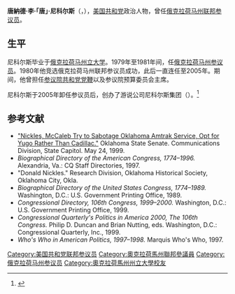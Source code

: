 {{Infobox Senator
| nationality=美国
| image=Don Nickles.jpg
| jr/sr=联邦参议员
| state=[[俄克拉荷马州|俄克拉荷马州]]
| party=[[共和党_(美国)|共和党]]
| term_start=1981年1月3日
| term_end=2005年1月3日
| preceded={{le|亨利·貝爾蒙|Henry Bellmon}}
| succeeded=[[汤姆·科博恩|汤姆·科博恩]]
| order3=[[美国参议院政党领袖|参议院少数党党鞭]]
| term_start3=2001年6月6日
| term_end3= 2003年1月3日
| leader3=[[特伦特·洛特|特伦特·洛特]]
| preceded3=[[哈里·瑞德|哈里·瑞德]]
| succeeded3=[[哈里·瑞德|哈里·瑞德]]
| term_start4= 2001年1月3日
| term_end4=2001年1月20日
| leader4=[[特伦特·洛特|特伦特·洛特]]
| preceded4=[[哈里·瑞德|哈里·瑞德]]
| succeeded4=[[哈里·瑞德|哈里·瑞德]]
| order5=[[美国参议院政党领袖|参议院多数党党鞭]]
| term_start5=2001年1月20日
| term_end5= 2001年6月6日
| leader5=[[特伦特·洛特|特伦特·洛特]]
| preceded5=[[哈里·瑞德|哈里·瑞德]]
| succeeded5=[[哈里·瑞德|哈里·瑞德]]
| term_start6= 1996年6月12日
| term_end6= 2001年1月3日
| leader6=[[特伦特·洛特|特伦特·洛特]]
| preceded6=[[特伦特·洛特|特伦特·洛特]]
| succeeded6=[[哈里·瑞德|哈里·瑞德]]
|order2=参议院预算委员会主席
|term_start2= 2003年1月3日
|term_end2= 2005年1月3日
|preceded2=[[肯特·康拉德|肯特·康拉德]]
|succeeded2=[[朱德·克雷格|朱德·克雷格]]
|office7=[[俄克拉何马州参议院|俄克拉荷马州参议员]]
|term_start7= 1979年1月3日
|term_end7=1981年1月3日
|birth_name=Donald Lee Nickles
| birth_date= {{birth date and age|1948|12|6}}
| birth_place=[[俄克拉荷马州|俄克拉荷马州]][[庞卡城_(俄克拉何马州)|庞卡城]]
| death_date=
| death_place=
| resting_place=
| spouse=琳達·盧·莫里森·尼科爾斯（Linda Lou Morrison Nickles）
| children=4子女
| religion=[[罗马天主教|罗马天主教]]
| alma_mater=[[俄克拉荷马州立大学|俄克拉荷马州立大学]]
}}
'''唐納德·李·「唐」·尼科尔斯'''（{{lang-en|Donald Lee "Don" Nickles}}，{{bd|1948年|12月6日}}），[[美国共和党|美国共和党]]政治人物，曾任[[俄克拉荷马州|俄克拉荷马州]][[美国参议院|联邦参议员]]。

==生平==
尼科尔斯毕业于[[俄克拉荷马州立大学|俄克拉荷马州立大学]]。1979年至1981年间，任[[俄克拉何马州参议院|俄克拉荷马州参议员]]。1980年他竞选俄克拉荷马州联邦参议员成功，此后一直连任至2005年。期间，他曾担任[[美国参议院政党领袖|参议院共和党党鞭]]以及参议院预算委员会主席。

尼科尔斯于2005年卸任参议员后，创办了游说公司尼科尔斯集团（{{lang|en|The Nickles Group}}）。<ref>{{cite web|url=http://newsok.com/nickles-plans-to-launch-lobbying-venture-group/article/2876952|title=Nickles plans to launch lobbying, venture group|work=NewsOK.com|accessdate=December 20, 2014|archive-date=2016-05-05|archive-url=https://web.archive.org/web/20160505040231/http://newsok.com/nickles-plans-to-launch-lobbying-venture-group/article/2876952|dead-url=no}}</ref>

== 参考文献 ==
{{reflist}}
* [http://www.oksenate.gov/news/press_releases/press_releases_1999/PR990524.html "Nickles, McCaleb Try to Sabotage Oklahoma Amtrak Service, Opt for Yugo Rather Than Cadillac."]{{Wayback|url=http://www.oksenate.gov/news/press_releases/press_releases_1999/PR990524.html |date=20061001130059 }} Oklahoma State Senate. Communications Division, State Capitol. May 24, 1999.
* ''Biographical Directory of the American Congress, 1774–1996.'' Alexandria, Va.: CQ Staff Directories, 1997.
* "Donald Nickles." Research Division, Oklahoma Historical Society, Oklahoma City, Okla.
* ''Biographical Directory of the United States Congress, 1774–1989.'' Washington, D.C.: U.S. Government Printing Office, 1989.
* ''Congressional Directory, 106th Congress, 1999–2000.'' Washington, D.C.: U.S. Government Printing Office, 1999.
* ''Congressional Quarterly's Politics in America 2000, The 106th Congress.'' Philip D. Duncan and Brian Nutting, eds. Washington, D.C.: Congressional Quarterly, Inc., 1999.
* ''Who's Who in American Politics, 1997–1998.'' Marquis Who's Who, 1997.

{{联邦参议院多数党党鞭}}
{{DEFAULTSORT: Nickles, Don}}
[[Category:美国共和党联邦参议员|Category:美国共和党联邦参议员]]
[[Category:奧克拉荷馬州聯邦參議員|Category:奧克拉荷馬州聯邦參議員]]
[[Category:俄克拉荷马州参议员|Category:俄克拉荷马州参议员]]
[[Category:奧克拉荷馬州州立大學校友|Category:奧克拉荷馬州州立大學校友]]